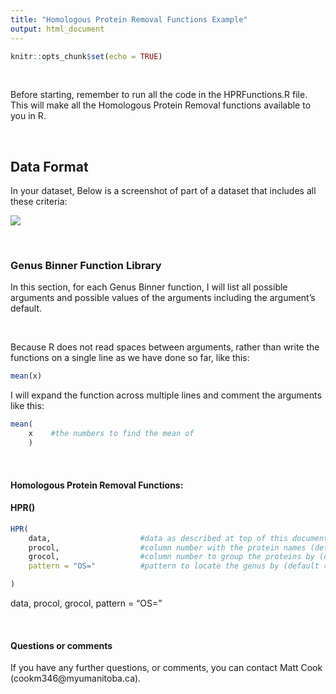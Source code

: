 ```yaml
---
title: "Homologous Protein Removal Functions Example"
output: html_document
---
```



```r
knitr::opts_chunk$set(echo = TRUE)
```


<br>

Before starting, remember to run all the code in the HPRFunctions.R file. This will make all the Homologous Protein Removal functions available to you in R.

<br>

## Data Format

In your dataset, Below is a screenshot of part of a dataset that includes all these criteria:

![](images/ExampleData.png)



<br>

### Genus Binner Function Library

In this section, for each Genus Binner function, I will list all possible arguments and possible values of the arguments including the argument's default.

<br>

Because R does not read spaces between arguments, rather than write the functions on a single line as we have done so far, like this:


```r
mean(x)
```


I will expand the function across multiple lines and comment the arguments like this:

```r
mean(
    x    #the numbers to find the mean of
    )
```

<br>

#### Homologous Protein Removal Functions:


#### HPR()

```r
HPR(
    data,                    #data as described at top of this document
    procol,                  #column number with the protein names (default = none)
    grocol,                  #column number to group the proteins by (default = none)
    pattern = "OS="          #pattern to locate the genus by (default = "OS=")

)
```

data, procol, grocol, pattern = "OS="

<br>

#### Questions or comments

If you have any further questions, or comments, you can contact Matt Cook (cookm346@myumanitoba.ca).



<br>
<br>
<br>
<br>
<br>
<br>
<br>



